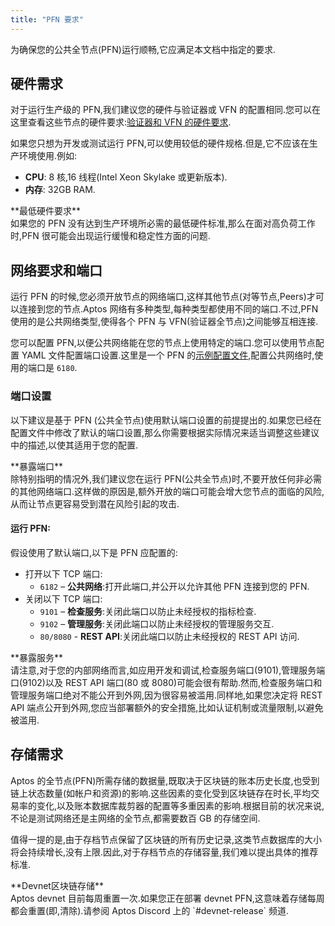 ```yaml
---
title: "PFN 要求"
---
```







为确保您的公共全节点(PFN)运行顺畅,它应满足本文档中指定的要求.

## 硬件需求

对于运行生产级的 PFN,我们建议您的硬件与验证器或 VFN 的配置相同.您可以在这里查看这些节点的硬件要求:[验证器和 VFN 的硬件要求](/zh/network/nodes/validator-node/node-requirements.mdx#hardware-requirements).

如果您只想为开发或测试运行 PFN,可以使用较低的硬件规格.但是,它不应该在生产环境使用.例如:

- **CPU**: 8 核,16 线程(Intel Xeon Skylake 或更新版本).
- **内存**: 32GB RAM.

<Aside type="caution">
  **最低硬件要求**<br />
  如果您的 PFN 没有达到生产环境所必需的最低硬件标准,那么在面对高负荷工作时,PFN 很可能会出现运行缓慢和稳定性方面的问题.
</Aside>

## 网络要求和端口

运行 PFN 的时候,您必须开放节点的网络端口,这样其他节点(对等节点,Peers)才可以连接到您的节点.Aptos 网络有多种类型,每种类型都使用不同的端口.不过,PFN 使用的是公共网络类型,使得各个 PFN 与 VFN(验证器全节点)之间能够互相连接.

您可以配置 PFN,以便公共网络能在您的节点上使用特定的端口.您可以使用节点配置 YAML 文件配置端口设置.这里是一个 PFN 的[示例配置文件](https://github.com/aptos-labs/aptos-core/blob/main/config/src/config/test_data/public_full_node.yaml#L16),配置公共网络时,使用的端口是 `6180`.

### 端口设置

以下建议是基于 PFN (公共全节点)使用默认端口设置的前提提出的.如果您已经在配置文件中修改了默认的端口设置,那么你需要根据实际情况来适当调整这些建议中的描述,以使其适用于您的配置.

<Aside type="caution">
  **暴露端口**<br />
  除特别指明的情况外,我们建议您在运行 PFN(公共全节点)时,不要开放任何非必需的其他网络端口.这样做的原因是,额外开放的端口可能会增大您节点的面临的风险,从而让节点更容易受到潜在风险引起的攻击.
</Aside>

#### 运行 PFN:

假设使用了默认端口,以下是 PFN 应配置的:

- 打开以下 TCP 端口:
  - `6182` – **公共网络**:打开此端口,并公开以允许其他 PFN 连接到您的 PFN.
- 关闭以下 TCP 端口:
  - `9101` – **检查服务**:关闭此端口以防止未经授权的指标检查.
  - `9102` – **管理服务**:关闭此端口以防止未经授权的管理服务交互.
  - `80/8080` - **REST API**:关闭此端口以防止未经授权的 REST API 访问.

<Aside type="caution">
  **暴露服务**<br />
  请注意,对于您的内部网络而言,如应用开发和调试,检查服务端口(9101),管理服务端口(9102)以及 REST API 端口(80 或 8080)可能会很有帮助.然而,检查服务端口和管理服务端口绝对不能公开到外网,因为很容易被滥用.同样地,如果您决定将 REST API 端点公开到外网,您应当部署额外的安全措施,比如认证机制或流量限制,以避免被滥用.
</Aside>

## 存储需求

Aptos 的全节点(PFN)所需存储的数据量,既取决于区块链的账本历史长度,也受到链上状态数量(如帐户和资源)的影响.这些因素的变化受到区块链存在时长,平均交易率的变化,以及账本数据库裁剪器的配置等多重因素的影响.根据目前的状况来说,不论是测试网络还是主网络的全节点,都需要数百 GB 的存储空间.

值得一提的是,由于存档节点保留了区块链的所有历史记录,这类节点数据库的大小将会持续增长,没有上限.因此,对于存档节点的存储容量,我们难以提出具体的推荐标准.

<Aside type="note">
  **Devnet区块链存储**<br />
  Aptos devnet 目前每周重置一次.如果您正在部署 devnet PFN,这意味着存储每周都会重置(即,清除).请参阅 Aptos Discord 上的 `#devnet-release` 频道.
</Aside>
